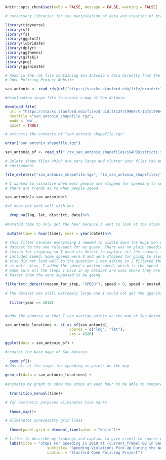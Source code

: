 

```r
knitr::opts_chunk$set(echo = FALSE, message = FALSE, warning = FALSE)

# neccessary libraries for the manipulation of data and creation of graphic

library(tidyverse)
library(sf)
library(fs) 
library(ggplot2)
library(lubridate)
library(dplyr)
library(ggthemes)
library(gifski)
library(png) 
library(gganimate)

```

```r

# Read in the rds file containing San Antonio's data directly from the Stanford
# Open Policing Project Website

san_antonio <- read_rds(url("https://stacks.stanford.edu/file/druid:tr137st9964/tr137st9964_tx_san_antonio_2019_02_25.rds"))

#downloading shape file to create a map of San Antonio

download.file(
  url = "https://stacks.stanford.edu/file/druid:tr137st9964/tr137st9964_tx_san_antonio_shapefiles_2019_02_25.tgz", 
  destfile ="san_antonio_shapefile.tgz",
  mode = 'wb',
  quiet = TRUE)

# extracts the contents of "san_antonio_shapefile.tgz"

untar("san_antonio_shapefile.tgz")

san_antonio_sf <- read_sf("./tx_san_antonio_shapefiles/sSAPDDistricts.shp")

# Delete shape files which are very large and clutter your files tab and
# environment.

file_delete(c("san_antonio_shapefile.tgz", "tx_san_antonio_shapefiles/"))


```


```r
# I wanted to visualize when most people are stopped for speeding to see if
# there are trends as to when people speed.

san_antonio1<-san_antonio%>% 

#sf does not work well with Nas

  drop_na(lng, lat, district, date)%>%
  
#mutated time to only get the hour because I want to look at the stops in a day not across dates. I also mutated the year date for my later filter. 
  
 mutate(time = hour(time), year = year(date))%>%
  
# This filter handles everything I needed to widdle down the huge San Antonio
# dataset to the one releveant for my query. There was no plain speeding
# reason for stopping so I used str_detect to capture all the reasons that
# included speed. Some speeds were 0 and were stopped for going to slow, which
# also did not lend well to the question I was asking so I filtered those out
# as well. Also, I added the speed > posted_speed, which is the speed limit to
# make sure all the stops I have in my dataset are ones where they are going
# faster than the were supposed to be going.
  
filter(str_detect(reason_for_stop, "SPEED"), speed > 0, speed > posted_speed) %>%
  
# the dataset was still extremely large and I could not get the gganimate to work so I narrowed my dataset down to only stops in 2018, which still also is a lot and takes awhile to create the map.
  
  filter(year == 2018)


#adds the geomtry so that I can overlay points on the map of San Antonio. 

san_antonio_locations <- st_as_sf(san_antonio1, 
                             coords = c("lng", "lat"), 
                             crs = 4326) 

```

```r

ggplot(data = san_antonio_sf) +

#creates the base mape of San Antonio
  
  geom_sf()+
#adds all of the stops for speeding as points on the map
  
geom_sf(data = san_antonio_locations) + 
  
#animates my graph to show the stops at each hour to be able to compare hours.
  
  transition_manual(time)+

# for aesthetic purposes eliminates tick marks
  
  theme_map()+

# eliminates unnecessary grid lines
  
  theme(panel.grid = element_line(color = "white"))+

# titles to describe my findings and caption to give credit to source of my data.
  labs(title = "Stops For Speeding in 2018 at {current_frame}:00 in San Antonio, TX ",
                   subtitle= "Speeding Violations Pick Up During the Work Day Hours",
                   caption = "Stanford Open Policing Project")

```




